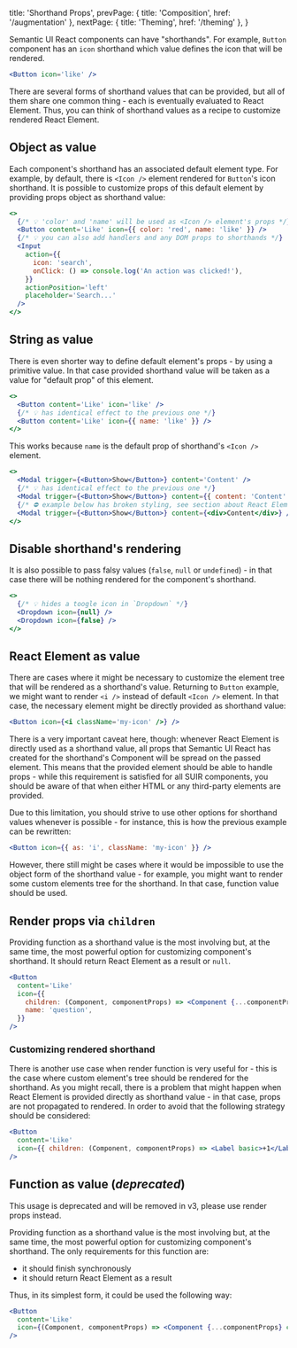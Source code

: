 
  title: 'Shorthand Props',
  prevPage: { title: 'Composition', href: '/augmentation' },
  nextPage: { title: 'Theming', href: '/theming' },
}

Semantic UI React components can have "shorthands". For example, `Button` component has an `icon` shorthand which value defines the icon that will be rendered.

```jsx
<Button icon='like' />
```

There are several forms of shorthand values that can be provided, but all of them share one common thing - each is eventually evaluated to React Element. Thus, you can think of shorthand values as a recipe to customize rendered React Element.

## Object as value

Each component's shorthand has an associated default element type. For example, by default, there is `<Icon />` element rendered for `Button`'s icon shorthand. It is possible to customize props of this default element by providing props object as shorthand value:

```jsx
<>
  {/* 💡 'color' and 'name' will be used as <Icon /> element's props */}
  <Button content='Like' icon={{ color: 'red', name: 'like' }} />
  {/* 💡 you can also add handlers and any DOM props to shorthands */}
  <Input
    action={{
      icon: 'search',
      onClick: () => console.log('An action was clicked!'),
    }}
    actionPosition='left'
    placeholder='Search...'
  />
</>
```

## String as value

There is even shorter way to define default element's props - by using a primitive value. In that case provided shorthand value will be taken as a value for "default prop" of this element.

```jsx
<>
  <Button content='Like' icon='like' />
  {/* 💡 has identical effect to the previous one */}
  <Button content='Like' icon={{ name: 'like' }} />
</>
```

This works because `name` is the default prop of shorthand's `<Icon />` element.

```jsx
<>
  <Modal trigger={<Button>Show</Button>} content='Content' />
  {/* 💡 has identical effect to the previous one */}
  <Modal trigger={<Button>Show</Button>} content={{ content: 'Content' }} />
  {/* ⛔ example below has broken styling, see section about React Element */}
  <Modal trigger={<Button>Show</Button>} content={<div>Content</div>} />
</>
```

## Disable shorthand's rendering

It is also possible to pass falsy values (`false`, `null` or `undefined`) - in that case there will be nothing rendered for the component's shorthand.

```jsx
<>
  {/* 💡 hides a toogle icon in `Dropdown` */}
  <Dropdown icon={null} />
  <Dropdown icon={false} />
</>
```

## React Element as value

There are cases where it might be necessary to customize the element tree that will be rendered as a shorthand's value. Returning to `Button` example, we might want to render `<i />` instead of default `<Icon />` element. In that case, the necessary element might be directly provided as shorthand value:

```jsx
<Button icon={<i className='my-icon' />} />
```

<Message icon size='small' warning>
  <Icon name='warning' />
  <Message.Content>
    There is a very important caveat here, though: whenever React Element is directly used as a
    shorthand value, all props that Semantic UI React has created for the shorthand's Component will
    be spread on the passed element. This means that the provided element should be able to handle
    props - while this requirement is satisfied for all SUIR components, you should be aware of that
    when either HTML or any third-party elements are provided.
  </Message.Content>
</Message>

Due to this limitation, you should strive to use other options for shorthand values whenever is possible - for instance, this is how the previous example can be rewritten:

```jsx
<Button icon={{ as: 'i', className: 'my-icon' }} />
```

However, there still might be cases where it would be impossible to use the object form of the shorthand value - for example, you might want to render some custom elements tree for the shorthand. In that case, function value should be used.

## Render props via `children`

Providing function as a shorthand value is the most involving but, at the same time, the most powerful option for customizing component's shorthand. It should return React Element as a result or `null`.

```jsx
<Button
  content='Like'
  icon={{
    children: (Component, componentProps) => <Component {...componentProps} color='red' />,
    name: 'question',
  }}
/>
```

### Customizing rendered shorthand

There is another use case when render function is very useful for - this is the case where custom element's tree should be rendered for the shorthand. As you might recall, there is a problem that might happen when React Element is provided directly as shorthand value - in that case, props are not propagated to rendered. In order to avoid that the following strategy should be considered:

```jsx
<Button
  content='Like'
  icon={{ children: (Component, componentProps) => <Label basic>+1</Label> }}
/>
```

## Function as value (_deprecated_)

<Message warning>
  This usage is deprecated and will be removed in v3, please use render props instead.
</Message>

Providing function as a shorthand value is the most involving but, at the same time, the most powerful option for customizing component's shorthand. The only requirements for this function are:

- it should finish synchronously
- it should return React Element as a result

Thus, in its simplest form, it could be used the following way:

```jsx
<Button
  content='Like'
  icon={(Component, componentProps) => <Component {...componentProps} color='red' name='like' />}
/>
```

